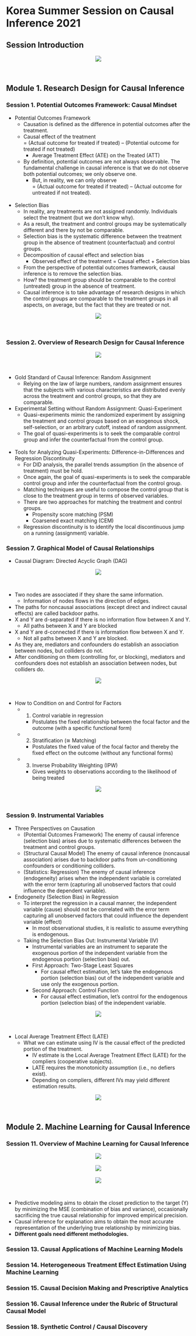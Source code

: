 # Korea Summer Session on Causal Inference 2021

## Session Introduction

<center>![](figures/50.png)</center><br>

## Module 1. Research Design for Causal Inference

### Session 1. Potential Outcomes Framework: Causal Mindset

  - Potential Outcomes Framework
    - Causation is defined as the difference in potential outcomes after the treatment.
    - Causal effect of the treatment <br> = (Actual outcome for treated if treated) – (Potential outcome for treated if not treated)
      - Average Treatment Effect (ATE) on the Treated (ATT)
    - By definition, potential outcomes are not always observable. The fundamental challenge in causal inference is that we do not observe both potential outcomes; we only observe one.
      - But, in reality, we can only observe <br> = (Actual outcome for treated if treated) – (Actual outcome for untreated if not treated).<br><br>
  
  - Selection Bias
    - In reality, any treatments are not assigned randomly. Individuals select the treatment (but we don’t know why).
    - As a result, the treatment and control groups may be systematically different and there by not be comparable.
    - Selection bias is the systematic difference between the treatment group in the absence of treatment (counterfactual) and control groups.
    - Decomposition of causal effect and selection bias
      - Observed effect of the treatment =  Causal effect + Selection bias
    - From the perspective of potential outcomes framework, causal inference is to remove the selection bias.
    - How? the treatment group should be comparable to the control (untreated) group in the absence of treatment.
    - Causal inference is to take advantage of research designs in which the control groups are comparable to the treatment groups in all aspects, on average, but the fact that they are treated or not.

<center>![](figures/51.png)</center><br>

### Session 2. Overview of Research Design for Causal Inference

<center>![](figures/52.png)</center><br>

  - Gold Standard of Causal Inference: Random Assignment
    - Relying on the law of large numbers, random assignment ensures that the subjects with various characteristics are distributed evenly across the treatment and control groups, so that they are comparable.
    
  - Experimental Setting without Random Assignment: Quasi-Experiment
    - Quasi-experiments mimic the randomized experiment by assigning the treatment and control groups based on an exogenous shock, self-selection, or an arbitrary cutoff, instead of random assignment.
    - The goal of quasi-experiments is to seek the comparable control group and infer the counterfactual from the control group. <br><br>
    
  - Tools for Analyzing Quasi-Experiments: Difference-in-Differences and Regression Discontinuity
    - For DID analysis, the parallel trends assumption (in the absence of treatment) must be hold.
    - Once again, the goal of quasi-experiments is to seek the comparable control group and infer the counterfactual from the control group.
    - Matching techniques are useful to compose the control group that is close to the treatment group in terms of observed variables.
    - There are two approaches for matching the treatment and control groups.
      - Propensity score matching (PSM)
      - Coarsened exact matching (CEM)
    - Regression discontinuity is to identify the local discontinuous jump on a running (assignment) variable.
    
### Session 7. Graphical Model of Causal Relationships

  - Causal Diagram: Directed Acyclic Graph (DAG)

<center>![](figures/53.png)</center><br>

  - Two nodes are associated if they share the same information.
    - Information of nodes flows in the direction of edges.
  - The paths for noncausal associations (except direct and indirect causal effects) are called backdoor paths.
  - X and Y are d-separated if there is no information flow between X and Y. 
    - All paths between X and Y are blocked
  - X and Y are d-connected if there is information flow between X and Y.
    - Not all paths between X and Y are blocked.
  - As they are, mediators and confounders do establish an association between nodes, but colliders do not.
  - After conditioning on them (controlling for, or blocking), mediators and confounders does not establish an association between nodes, but colliders do.

<center>![](figures/54.png)</center><br>

  - How to Condition on and Control for Factors
    - (1) Control variable in regression
      - Postulates the fixed relationship between the focal factor and the outcome (with a specific functional form)
    - (2) Stratification (≅ Matching)
      - Postulates the fixed value of the focal factor and thereby the fixed effect on the outcome (without any functional forms)
    - (3) Inverse Probability Weighting (IPW)
      - Gives weights to observations according to the likelihood of being treated

<center>![](figures/55.png)</center><br>

### Session 9. Instrumental Variables

  - Three Perspectives on Causation
    - (Potential Outcomes Framework) The enemy of causal inference (selection bias) arises due to systematic differences between the treatment and control groups.
    - (Structural Causal Model) The enemy of causal inference (noncausal association) arises due to backdoor paths from un-conditioning confounders or conditioning colliders.
    - (Statistics: Regression) The enemy of causal inference (endogeneity) arises when the independent variable is correlated with the error term (capturing all unobserved factors that could influence the dependent variable).

  - Endogeneity (Selection Bias) in Regression
    - To interpret the regression in a causal manner, the independent variable (cause) should not be correlated with the error term capturing all unobserved factors that could influence the dependent variable (effect)
      - In most observational studies, it is realistic to assume everything is endogenous.
      
    - Taking the Selection Bias Out: Instrumental Variable (IV)
      - Instrumental variables are an instrument to separate the exogenous portion of the independent variable from the endogenous portion (selection bias) out.
      - First Approach: Two-Stage Least Squares
        - For causal effect estimation, let’s take the endogenous portion (selection bias) out of the independent variable and use only the exogenous portion.
      - Second Approach: Control Function
        - For causal effect estimation, let’s control for the endogenous portion (selection bias) of the independent variable.

<center>![](figures/56.png)</center><br>

  - Local Average Treatment Effect (LATE)
    - What we can estimate using IV is the causal effect of the predicted portion of the treatment.
      - IV estimate is the Local Average Treatment Effect (LATE) for the compliers (cooperative subjects). 
      - LATE requires the monotonicity assumption (i.e., no defiers exist).
      - Depending on compliers, different IVs may yield different estimation results.
      
<center>![](figures/57.png)</center><br>

## Module 2. Machine Learning for Causal Inference

### Session 11. Overview of Machine Learning for Causal Inference

<center>![](figures/58.png)</center><br>
<center>![](figures/59.png)</center><br>
<center>![](figures/60.png)</center><br>

  - Predictive modeling aims to obtain the closet prediction to the target (Y) by minimizing the MSE (combination of bias and variance), occasionally sacrificing the true causal relationship for improved empirical precision.
  - Causal inference for explanation aims to obtain the most accurate representation of the underlying true relationship by minimizing bias.
  - **Different goals need different methodologies.**

### Session 13. Causal Applications of Machine Learning Models

### Session 14. Heterogeneous Treatment Effect Estimation Using Machine Learning


### Session 15. Causal Decision Making and Prescriptive Analytics


### Session 16. Causal Inference under the Rubric of Structural Causal Model


### Session 18. Synthetic Control / Causal Discovery

